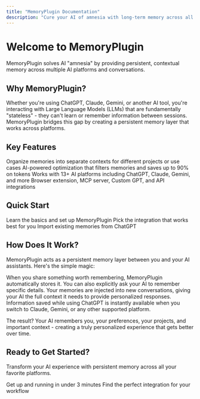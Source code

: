 ```yaml
---
title: "MemoryPlugin Documentation"
description: "Cure your AI of amnesia with long-term memory across all your favorite AI platforms"
---
```


# Welcome to MemoryPlugin

MemoryPlugin solves AI "amnesia" by providing persistent, contextual memory across multiple AI platforms and conversations.

## Why MemoryPlugin?

Whether you're using ChatGPT, Claude, Gemini, or another AI tool, you're interacting with Large Language Models (LLMs) that are fundamentally "stateless" - they can't learn or remember information between sessions. MemoryPlugin bridges this gap by creating a persistent memory layer that works across platforms.

## Key Features

<CardGroup cols={2}>
  <Card
    title="Memory Buckets"
    icon="folder"
    href="/features/memory-buckets"
  >
    Organize memories into separate contexts for different projects or use cases
  </Card>
  <Card
    title="Smart Memory"
    icon="brain"
    href="/features/smart-memory"
  >
    AI-powered optimization that filters memories and saves up to 90% on tokens
  </Card>
  <Card
    title="Cross-Platform"
    icon="globe"
    href="/platforms/supported-platforms"
  >
    Works with 13+ AI platforms including ChatGPT, Claude, Gemini, and more
  </Card>
  <Card
    title="Multiple Integrations"
    icon="puzzle-piece"
    href="/integrations/mcp-server"
  >
    Browser extension, MCP server, Custom GPT, and API integrations
  </Card>
</CardGroup>

## Quick Start

<CardGroup cols={3}>
  <Card
    title="Get Started"
    icon="rocket"
    href="/getting-started/introduction"
  >
    Learn the basics and set up MemoryPlugin
  </Card>
  <Card
    title="Choose Integration"
    icon="plug"
    href="/integrations/overview"
  >
    Pick the integration that works best for you
  </Card>
  <Card
    title="Import Memories"
    icon="download"
    href="/features/chat-history-import"
  >
    Import existing memories from ChatGPT
  </Card>
</CardGroup>

## How Does It Work?

MemoryPlugin acts as a persistent memory layer between you and your AI assistants. Here's the simple magic:

<Steps>
  <Step title="Save Important Information">
    When you share something worth remembering, MemoryPlugin automatically stores it. You can also explicitly ask your AI to remember specific details.
  </Step>
  <Step title="Memory Access">
    Your memories are injected into new conversations, giving your AI the full context it needs to provide personalized responses.
  </Step>
  <Step title="Cross-Platform Sync">
    Information saved while using ChatGPT is instantly available when you switch to Claude, Gemini, or any other supported platform.
  </Step>
</Steps>

The result? Your AI remembers you, your preferences, your projects, and important context - creating a truly personalized experience that gets better over time.

## Ready to Get Started?

Transform your AI experience with persistent memory across all your favorite platforms.

<CardGroup cols={2}>
  <Card
    title="Quick Setup Guide"
    icon="rocket"
    href="/getting-started/introduction"
  >
    Get up and running in under 3 minutes
  </Card>
  <Card
    title="Browse Integrations"
    icon="puzzle-piece"
    href="/integrations/overview"
  >
    Find the perfect integration for your workflow
  </Card>
</CardGroup>
